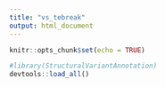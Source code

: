 ```yaml
---
title: "vs_tebreak"
output: html_document
---
```


```r
knitr::opts_chunk$set(echo = TRUE)
```

```r
#library(StructuralVariantAnnotation)
devtools::load_all()
```

